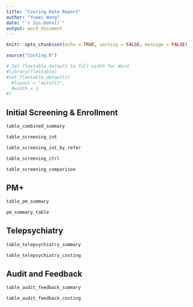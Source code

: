 ```yaml
---
title: "Costing Data Report"
author: "Yuwei Wang"
date: "`r Sys.Date()`"
output: word_document
---
```


```r
knitr::opts_chunk$set(echo = TRUE, warning = FALSE, message = FALSE)

source("Costing.R")

# Set flextable default to full width for Word
#library(flextable)
#set_flextable_defaults(
  #layout = "autofit",
  #width = 1
#)

```

## Initial Screening & Enrollment

```r
table_combined_summary
```

\pagebreak

```r
table_screening_int
```

\pagebreak

```r
table_screening_int_by_refer
```

\pagebreak

```r
table_screening_ctrl
```

\pagebreak

```r
table_screening_comparison
```

\pagebreak

## PM+

```r
table_pm_summary
```

\pagebreak

```r
pm_summary_table
```

\pagebreak

## Telepsychiatry

```r
table_telepsychiatry_summary
```

\pagebreak
```r
table_telepsychiatry_costing
```

\pagebreak

## Audit and Feedback

```r
table_audit_feedback_summary
```

\pagebreak

```r
table_audit_feedback_costing
```
